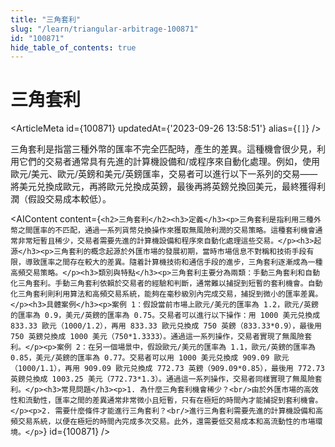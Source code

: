 ```yaml
---
title: "三角套利"
slug: "/learn/triangular-arbitrage-100871"
id: "100871"
hide_table_of_contents: true
---
```



# 三角套利

<ArticleMeta id={100871} updatedAt={'2023-09-26 13:58:51'} alias={`[]`} />
<div className='border-solid border-b border-t-0 my-4 border-[var(--ifm-color-gray-300)]' />

三角套利是指當三種外幣的匯率不完全匹配時，產生的差異。這種機會很少見，利用它們的交易者通常具有先進的計算機設備和/或程序來自動化處理。例如，使用歐元/美元、歐元/英鎊和美元/英鎊匯率，交易者可以進行以下一系列的交易——將美元兑換成歐元，再將歐元兑換成英鎊，最後再將英鎊兑換回美元，最終獲得利潤（假設交易成本較低）。

<AIContent content={`<h2>三角套利</h2><h3>定義</h3><p>三角套利是指利用三種外幣之間匯率的不匹配，通過一系列貨幣兑換操作來獲取無風險利潤的交易策略。這種套利機會通常非常短暫且稀少，交易者需要先進的計算機設備和程序來自動化處理這些交易。</p><h3>起源</h3><p>三角套利的概念起源於外匯市場的發展初期，當時市場信息不對稱和技術手段有限，導致匯率之間存在較大的差異。隨着計算機技術和通信手段的進步，三角套利逐漸成為一種高頻交易策略。</p><h3>類別與特點</h3><p>三角套利主要分為兩類：手動三角套利和自動化三角套利。手動三角套利依賴於交易者的經驗和判斷，通常難以捕捉到短暫的套利機會。自動化三角套利則利用算法和高頻交易系統，能夠在毫秒級別內完成交易，捕捉到微小的匯率差異。</p><h3>具體案例</h3><p>案例 1：假設當前市場上歐元/美元的匯率為 1.2，歐元/英鎊的匯率為 0.9，美元/英鎊的匯率為 0.75。交易者可以進行以下操作：用 1000 美元兑換成 833.33 歐元（1000/1.2），再用 833.33 歐元兑換成 750 英鎊（833.33*0.9），最後用 750 英鎊兑換成 1000 美元（750*1.3333）。通過這一系列操作，交易者實現了無風險套利。</p><p>案例 2：在另一個場景中，假設歐元/美元的匯率為 1.1，歐元/英鎊的匯率為 0.85，美元/英鎊的匯率為 0.77。交易者可以用 1000 美元兑換成 909.09 歐元（1000/1.1），再用 909.09 歐元兑換成 772.73 英鎊（909.09*0.85），最後用 772.73 英鎊兑換成 1003.25 美元（772.73*1.3）。通過這一系列操作，交易者同樣實現了無風險套利。</p><h3>常見問題</h3><p>1. 為什麼三角套利機會稀少？<br/>由於外匯市場的高效性和流動性，匯率之間的差異通常非常微小且短暫，只有在極短的時間內才能捕捉到套利機會。</p><p>2. 需要什麼條件才能進行三角套利？<br/>進行三角套利需要先進的計算機設備和高頻交易系統，以便在極短的時間內完成多次交易。此外，還需要低交易成本和高流動性的市場環境。</p>`} id={100871} />
